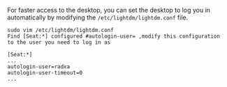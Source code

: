 For faster access to the desktop, you can set the desktop to log you in automatically by modifying the `/etc/lightdm/lightdm.conf` file.

```
sudo vim /etc/lightdm/lightdm.conf
Find [Seat:*] configured #autologin-user= ,modify this configuration to the user you need to log in as

[Seat:*]
...
autologin-user=radxa
autologin-user-timeout=0
...
```
